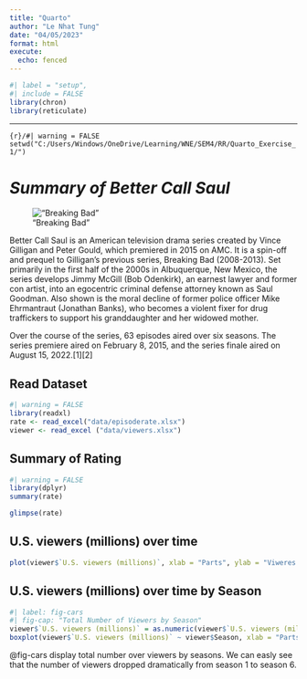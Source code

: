 ```yaml
---
title: "Quarto"
author: "Le Nhat Tung"
date: "04/05/2023"
format: html
execute:
  echo: fenced
---
```


```r
#| label = "setup",
#| include = FALSE
library(chron)
library(reticulate)
```

------------------------------------------------------------------------

```{r}/#| warning = FALSE
setwd("C:/Users/Windows/OneDrive/Learning/WNE/SEM4/RR/Quarto_Exercise_1/")
```

# *Summary of Better Call Saul*

!["Breaking Bad"](images/image1.jpg)


Better Call Saul is an American television drama series created by Vince Gilligan and Peter Gould, which premiered in 2015 on AMC. It is a spin-off and prequel to Gilligan's previous series, Breaking Bad (2008-2013). Set primarily in the first half of the 2000s in Albuquerque, New Mexico, the series develops Jimmy McGill (Bob Odenkirk), an earnest lawyer and former con artist, into an egocentric criminal defense attorney known as Saul Goodman. Also shown is the moral decline of former police officer Mike Ehrmantraut (Jonathan Banks), who becomes a violent fixer for drug traffickers to support his granddaughter and her widowed mother.

Over the course of the series, 63 episodes aired over six seasons. The series premiere aired on February 8, 2015, and the series finale aired on August 15, 2022.[1][2]


## Read Dataset

```r
#| warning = FALSE 
library(readxl)
rate <- read_excel("data/episoderate.xlsx")
viewer <- read_excel ("data/viewers.xlsx")
```


## Summary of Rating

```r
#| warning = FALSE
library(dplyr) 
summary(rate)

glimpse(rate)

```

## U.S. viewers (millions) over time

```r
plot(viewer$`U.S. viewers (millions)`, xlab = "Parts", ylab = "Viweres - Millions", main = "U.S. viewers (millions)")

```

## U.S. viewers (millions) over time by Season

```r
#| label: fig-cars
#| fig-cap: "Total Number of Viewers by Season"
viewer$`U.S. viewers (millions)` = as.numeric(viewer$`U.S. viewers (millions)`)
boxplot(viewer$`U.S. viewers (millions)` ~ viewer$Season, xlab = "Parts" , ylab = "Viweres - Millions", main = "U.S. viewers (millions)")
```

@fig-cars display total number over viewers by seasons. We can easly see that the number of viewers
dropped dramatically from season 1 to season 6.



